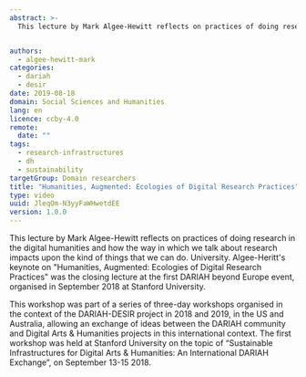 ```yaml
---
abstract: >-
  This lecture by Mark Algee-Hewitt reflects on practices of doing research in the digital humanities and how the way in which we talk about research impacts upon the kind of things that we can do.


authors:
  - algee-hewitt-mark
categories:
  - dariah
  - desir
date: 2019-08-18
domain: Social Sciences and Humanities
lang: en
licence: ccby-4.0
remote:
  date: ""
tags:
  - research-infrastructures
  - dh
  - sustainability
targetGroup: Domain researchers
title: "Humanities, Augmented: Ecologies of Digital Research Practices"
type: video
uuid: JleqOm-N3yyFaWHwetdEE
version: 1.0.0
---
```


This lecture by Mark Algee-Hewitt reflects on practices of doing research in the digital humanities and how the way in which we talk about research impacts upon the kind of things that we can do. University. Algee-Heritt's keynote on "Humanities, Augmented: Ecologies of Digital Research Practices" was the closing lecture at the first DARIAH beyond Europe event, organised in September 2018 at Stanford University.

This workshop was part of a series of three-day workshops organised in the context of the DARIAH-DESIR project in 2018 and 2019, in the US and Australia, allowing an exchange of ideas between the DARIAH community and Digital Arts & Humanities projects in this international context. The first workshop was held at Stanford University on the topic of “Sustainable Infrastructures for Digital Arts & Humanities: An International DARIAH Exchange”, on September 13-15 2018.

<VideoCard title="Humanities, Augmented" subtitle="Ecologies of Digital Research Practices" id="BhDB3IaLZNw" image="images/ecologies-research.png" />
